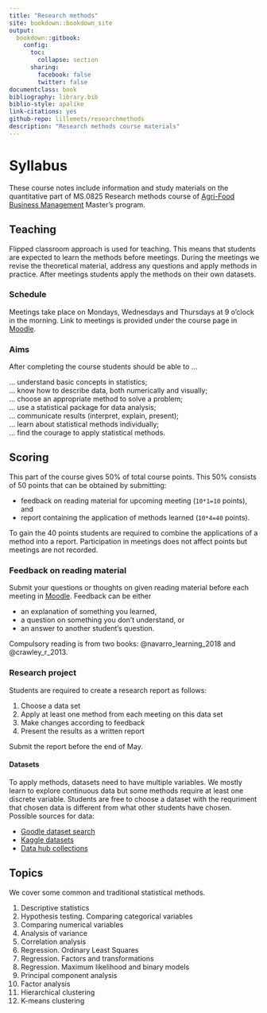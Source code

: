 ```yaml
---
title: "Research methods"
site: bookdown::bookdown_site
output: 
  bookdown::gitbook:
    config:
      toc:
        collapse: section
      sharing:
        facebook: false
        twitter: false
documentclass: book
bibliography: library.bib
biblio-style: apalike
link-citations: yes
github-repo: lillemets/researchmethods
description: "Research methods course materials"
---
```


# Syllabus

These course notes include information and study materials on the quantitative part of MS.0825 Research methods course of [Agri-Food Business Management](https://www.emu.ee/en/admissions/agri-food-business-management/) Master's program. 

## Teaching

Flipped classroom approach is used for teaching. This means that students are expected to learn the methods before meetings. During the meetings we revise the theoretical material, address any questions and apply methods in practice. After meetings students apply the methods on their own datasets.

### Schedule

Meetings take place on Mondays, Wednesdays and Thursdays at 9 o'clock in the morning. Link to meetings is provided under the course page in [Moodle](https://moodle.edu.ee).

### Aims

After completing the course students should be able to ...

... understand basic concepts in statistics;  
... know how to describe data, both numerically and visually;   
... choose an appropriate method to solve a problem;  
... use a statistical package for data analysis;  
... communicate results (interpret, explain, present);  
... learn about statistical methods individually;   
... find the courage to apply statistical methods.

## Scoring

This part of the course gives 50% of total course points. This 50% consists of 50 points that can be obtained by submitting:

- feedback on reading material for upcoming meeting (`10*1=10` points), and
- report containing the application of methods learned  (`10*4=40` points).

To gain the 40 points students are required to combine the applications of a method into a report. Participation in meetings does not affect points but meetings are not recorded.

### Feedback on reading material

Submit your questions or thoughts on given reading material before each meeting in [Moodle](https://moodle.edu.ee). Feedback can be either 

- an explanation of something you learned, 
- a question on something you don't understand, or
- an answer to another student's question.

Compulsory reading is from two books: @navarro_learning_2018 and @crawley_r_2013.

### Research project

Students are required to create a research report as follows:

1. Choose a data set
2. Apply at least one method from each meeting on this data set
3. Make changes according to feedback
4. Present the results as a written report

Submit the report before the end of May. 

#### Datasets

To apply methods, datasets need to have multiple variables. We mostly learn to explore continuous data but some methods require at least one discrete variable. Students are free to choose a dataset with the requriment that chosen data  is different from what other students have chosen. Possible sources for data:

- [Goodle dataset search](https://datasetsearch.research.google.com/)
- [Kaggle datasets](https://www.kaggle.com/datasets)
- [Data hub collections](https://datahub.io/collections)

## Topics

We cover some common and traditional statistical methods.

1. Descriptive statistics
2. Hypothesis testing. Comparing categorical variables
3. Comparing numerical variables
4. Analysis of variance
5. Correlation analysis
6. Regression. Ordinary Least Squares
7. Regression. Factors and transformations
8. Regression. Maximum likelihood and binary models
9. Principal component analysis
10. Factor analysis
11. Hierarchical clustering
12. K-means clustering